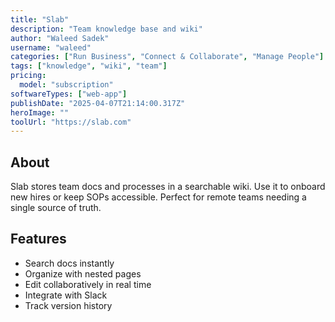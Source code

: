 ---
title: "Slab"
description: "Team knowledge base and wiki"
author: "Waleed Sadek"
username: "waleed"
categories: ["Run Business", "Connect & Collaborate", "Manage People"]
tags: ["knowledge", "wiki", "team"]
pricing:
  model: "subscription"
softwareTypes: ["web-app"]
publishDate: "2025-04-07T21:14:00.317Z"
heroImage: ""
toolUrl: "https://slab.com"
---
## About
Slab stores team docs and processes in a searchable wiki. Use it to onboard new hires or keep SOPs accessible. Perfect for remote teams needing a single source of truth.

## Features
- Search docs instantly
- Organize with nested pages
- Edit collaboratively in real time
- Integrate with Slack
- Track version history